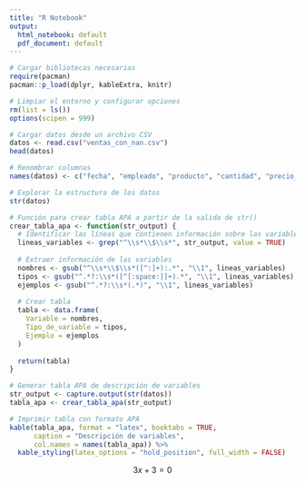 ```yaml
---
title: "R Notebook"
output:
  html_notebook: default
  pdf_document: default
---
```


```r
# Cargar bibliotecas necesarias
require(pacman)
pacman::p_load(dplyr, kableExtra, knitr)
```

```r
# Limpiar el entorno y configurar opciones
rm(list = ls())
options(scipen = 999)
```

```r
# Cargar datos desde un archivo CSV
datos <- read.csv("ventas_con_nan.csv")
head(datos)
```

```r
# Renombrar columnas
names(datos) <- c("fecha", "empleado", "producto", "cantidad", "precio_unitario")
```


```r
# Explorar la estructura de los datos
str(datos)
```

```r
# Función para crear tabla APA a partir de la salida de str()
crear_tabla_apa <- function(str_output) {
  # Identificar las líneas que contienen información sobre las variables
  lineas_variables <- grep("^\\s*\\$\\s*", str_output, value = TRUE)
  
  # Extraer información de las variables
  nombres <- gsub("^\\s*\\$\\s*([^:]+):.*", "\\1", lineas_variables)
  tipos <- gsub("^.*?:\\s*([^[:space:]]+).*", "\\1", lineas_variables)
  ejemplos <- gsub("^.*?:\\s*(.*)", "\\1", lineas_variables)
  
  # Crear tabla
  tabla <- data.frame(
    Variable = nombres,
    Tipo_de_variable = tipos,
    Ejemplo = ejemplos
  )
  
  return(tabla)
}
```


```r
# Generar tabla APA de descripción de variables
str_output <- capture.output(str(datos))
tabla_apa <- crear_tabla_apa(str_output)

# Imprimir tabla con formato APA
kable(tabla_apa, format = "latex", booktabs = TRUE, 
      caption = "Descripción de variables", 
      col.names = names(tabla_apa)) %>%
  kable_styling(latex_options = "hold_position", full_width = FALSE)

```


$$
3x+3=0
$$

